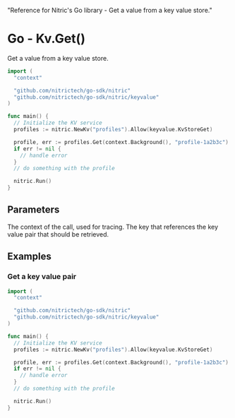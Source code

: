  "Reference for Nitric's Go library - Get a value from a key value store."

# Go - Kv.Get()

Get a value from a key value store.

```go
import (
  "context"

  "github.com/nitrictech/go-sdk/nitric"
  "github.com/nitrictech/go-sdk/nitric/keyvalue"
)

func main() {
  // Initialize the KV service
  profiles := nitric.NewKv("profiles").Allow(keyvalue.KvStoreGet)

  profile, err := profiles.Get(context.Background(), "profile-1a2b3c")
  if err != nil {
    // handle error
  }
  // do something with the profile

  nitric.Run()
}
```

## Parameters

<Properties>
  <Property name="ctx" required type="context">
    The context of the call, used for tracing.
  </Property>
  <Property name="key" required type="string">
    The key that references the key value pair that should be retrieved.
  </Property>
</Properties>

## Examples

### Get a key value pair

```go
import (
  "context"

  "github.com/nitrictech/go-sdk/nitric"
  "github.com/nitrictech/go-sdk/nitric/keyvalue"
)

func main() {
  // Initialize the KV service
  profiles := nitric.NewKv("profiles").Allow(keyvalue.KvStoreGet)

  profile, err := profiles.Get(context.Background(), "profile-1a2b3c")
  if err != nil {
    // handle error
  }
  // do something with the profile

  nitric.Run()
}
```
